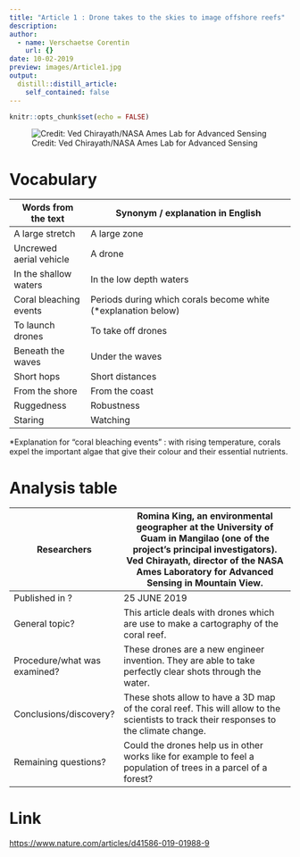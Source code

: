 ```yaml
---
title: "Article 1 : Drone takes to the skies to image offshore reefs"
description: 
author:
  - name: Verschaetse Corentin
    url: {}
date: 10-02-2019
preview: images/Article1.jpg
output:
  distill::distill_article:
    self_contained: false
---
```


```r
knitr::opts_chunk$set(echo = FALSE)
```

![Credit: Ved Chirayath/NASA Ames Lab for Advanced Sensing](Images/Article1.jpg)


# Vocabulary

| Words from the text     | Synonym / explanation in English                              |
| ----------------------- | ------------------------------------------------------------- |
| A large stretch         | A large zone                                                  |
| Uncrewed aerial vehicle | A drone                                                       |
| In the shallow waters   | In the low depth waters                                       |
| Coral bleaching events  | Periods during which corals become white (*explanation below) |
| To launch drones        | To take off drones                                            |
| Beneath the waves       | Under the waves                                               |
| Short hops              | Short distances                                               |
| From the shore          | From the coast                                                |
| Ruggedness              | Robustness                                                    |
| Staring                 | Watching                                                      |

*Explanation for "coral bleaching events" : with rising temperature, corals expel the important algae that give their colour and their essential nutrients.

# Analysis table

| Researchers                  | Romina King, an environmental geographer at the University of Guam in Mangilao (one of the project’s principal investigators).  Ved Chirayath, director of the NASA Ames Laboratory for Advanced Sensing in Mountain View. |
| ---------------------------- | -------------------------------------------------------------------------------------------------------------------------------------------------------------------------------------------------------------------------- |
| Published in ?               | 25 JUNE 2019                                                                                                                                                                                                               |
| General topic?               | This article deals with drones which are use to make a cartography of the coral reef.                                                                                                                                      |
| Procedure/what was examined? |  These drones are a new engineer invention. They are able to take perfectly clear shots through the water.                                                                                                                 |
| Conclusions/discovery?       | These shots allow to have a 3D map of the coral reef. This will allow to the scientists to track their responses to the climate change.                                                                                    |
| Remaining questions?         | Could the drones help us in other works like for example to feel a population of trees in a parcel of a forest?                                                                                                            |

# Link

<https://www.nature.com/articles/d41586-019-01988-9>
